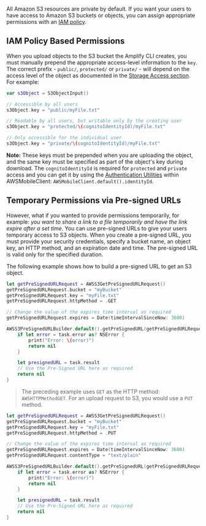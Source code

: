 All Amazon S3 resources are private by default. If you want your users to have access to Amazon S3 buckets or objects, you can assign appropriate permissions with an [IAM policy](http://docs.aws.amazon.com/IAM/latest/UserGuide/PoliciesOverview.html).

## IAM Policy Based Permissions

When you upload objects to the S3 bucket the Amplify CLI creates, you must manually prepend the appropriate access-level information to the `key`. The correct prefix - `public/`, `protected/` or `private/` - will depend on the access level of the object as documented in the [Storage Access section](/[platform]/sdk/storage/getting-started/#storage-access). For example:

```swift
var s3Object = S3ObjectInput()

// Accessible by all users
s3Object.key = "public/myFile.txt"

// Readable by all users, but writable only by the creating user
s3Object.key = "protected/\(cognitoIdentityId)/myFile.txt"

// Only accessible for the individual user
s3Object.key = "private/\(cognitoIdentityId)/myFile.txt"
```

**Note:** These keys must be prepended when you are uploading the object, and the same key must be specified as part of the object's key during download. The `cognitoIdentityId` is required for `protected` and `private` access and you can get it by using the [Authentication Utilities](/[platform]/sdk/auth/working-with-api/#utility-properties) within AWSMobileClient: `AWSMobileClient.default().identityId`.

## Temporary Permissions via Pre-signed URLs

However, what if you wanted to provide permissions temporarily, for example: _you want to share a link to a file temporarily and have the link expire after a set time_. You can use pre-signed URLs to give your users temporary access to S3 objects. When you create a pre-signed URL, you must provide your security credentials, specify a bucket name, an object key, an HTTP method, and an expiration date and time. The pre-signed URL is valid only for the specified duration.

The following example shows how to build a pre-signed URL to get an S3 object.

```swift
let getPreSignedURLRequest = AWSS3GetPreSignedURLRequest()
getPreSignedURLRequest.bucket = "myBucket"
getPreSignedURLRequest.key = "myFile.txt"
getPreSignedURLRequest.httpMethod = .GET

// Change the value of the expires time interval as required
getPreSignedURLRequest.expires = Date(timeIntervalSinceNow: 3600)

AWSS3PreSignedURLBuilder.default().getPreSignedURL(getPreSignedURLRequest).continueWith { (task:AWSTask<NSURL>) -> Any? in
    if let error = task.error as? NSError {
        print("Error: \(error)")
        return nil
    }

    let presignedURL = task.result
    // Use the Pre-Signed URL here as required
    return nil
}
```

> The preceding example uses `GET` as the HTTP method: `AWSHTTPMethodGET`. For an upload request to S3, you would use a `PUT` method.

```swift
let getPreSignedURLRequest = AWSS3GetPreSignedURLRequest()
getPreSignedURLRequest.bucket = "myBucket"
getPreSignedURLRequest.key = "myFile.txt"
getPreSignedURLRequest.httpMethod = .PUT

// Change the value of the expires time interval as required
getPreSignedURLRequest.expires = Date(timeIntervalSinceNow: 3600) 
getPreSignedURLRequest.contentType = "text/plain"

AWSS3PreSignedURLBuilder.default().getPreSignedURL(getPreSignedURLRequest).continueWith { (task:AWSTask<NSURL>) -> Any? in
    if let error = task.error as? NSError {
        print("Error: \(error)")
        return nil
    }

    let presignedURL = task.result
    // Use the Pre-Signed URL here as required
    return nil
}
```
